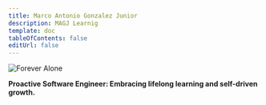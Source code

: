 ```yaml
---
title: Marco Antonio Gonzalez Junior
description: MAGJ Learnig
template: doc
tableOfContents: false
editUrl: false
---
```


![Forever Alone](/img/forever-alone.png)

**Proactive Software Engineer: Embracing lifelong learning and self-driven growth.**
